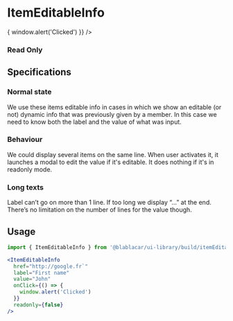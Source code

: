 

<Meta title="Items|ItemEditableInfo" />

# ItemEditableInfo

<Preview>
  <Story name="Default">
    <ItemEditableInfo
      href="http://google.fr`"
      label="First name"
      value="John"
      onClick={() => {
        window.alert('Clicked')
      }}
    />
  </Story>
</Preview>

### Read Only

<Preview>
  <Story name="Read Only">
    <ItemEditableInfo label="Gender (readonly)" value="Female" readonly />
  </Story>
</Preview>

## Specifications

### Normal state

We use these items editable info in cases in which we show an editable (or not) dynamic info that was previously given by a member.
In this case we need to know both the label and the value of what was input.

### Behaviour

We could display several items on the same line.
When user activates it, it launches a modal to edit the value if it's editable.
It does nothing if it's in readonly mode.

### Long texts

Label can’t go on more than 1 line. If too long we display “…” at the end.
There’s no limitation on the number of lines for the value though.

## Usage

```jsx
import { ItemEditableInfo } from '@blablacar/ui-library/build/itemEditableInfo'

<ItemEditableInfo
  href="http://google.fr`"
  label="First name"
  value="John"
  onClick={() => {
    window.alert('Clicked')
  }}
  readonly={false}
/>
```

<Props of={ItemEditableInfo} />
